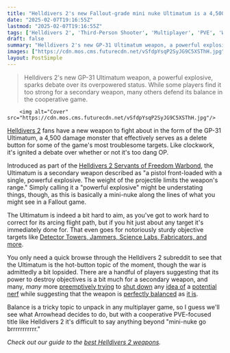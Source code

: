 ```yaml
---
title: "Helldivers 2's new Fallout-grade mini nuke Ultimatum is a 4,500-damage delete button that's already got the community debating whether it's OP"
date: "2025-02-07T19:16:55Z"
lastmod: "2025-02-07T19:16:55Z"
tags: ['Helldivers 2', 'Third-Person Shooter', 'Multiplayer', 'PVE', 'Weapon Balance']
draft: false
summary: "Helldivers 2's new GP-31 Ultimatum weapon, a powerful explosive, sparks debate over its overpowered status.  While some players find it too strong for a secondary weapon, many others defend its balance in the cooperative game."
images: ["https://cdn.mos.cms.futurecdn.net/vSfdpYsqP2SyJG9C5XSThH.jpg"]
layout: PostSimple
---
```

> Helldivers 2's new GP-31 Ultimatum weapon, a powerful explosive, sparks debate over its overpowered status.  While some players find it too strong for a secondary weapon, many others defend its balance in the cooperative game.


        <img alt="Cover" src="https://cdn.mos.cms.futurecdn.net/vSfdpYsqP2SyJG9C5XSThH.jpg"/>
        
[Helldivers 2](https://www.gamesradar.com/helldivers-2-guide/) fans have a new weapon to fight about in the form of the GP-31 Ultimatum, a 4,500 damage monster that effectively serves as a delete button for some of the game's most troublesome targets. Like clockwork, it's ignited a debate over whether or not it's too dang OP.

Introduced as part of the [Helldivers 2 Servants of Freedom Warbond](https://www.gamesradar.com/games/third-person-shooter/helldivers-2-servants-of-freedom-warbond/), the Ultimatum is a secondary weapon described as "a pistol front-loaded with a single, powerful explosive. The weight of the projectile limits the weapon's range." Simply calling it a "powerful explosive" might be understating things, though, as this is basically a mini-nuke along the lines of what you might see in a Fallout game.

The Ultimatum is indeed a bit hard to aim, as you've got to work hard to correct for its arcing flight path, but if you hit just about any target it's immediately done for. That even goes for notoriously sturdy objective targets like [Detector Towers, Jammers, Science Labs, Fabricators, and more](https://www.reddit.com/r/Helldivers/comments/1ij0dqj/ultimatum_pistol_can_destroy_detector_tower/).

You only need a quick browse through the Helldivers 2 subreddit to see that the Ultimatum is the hot-button topic of the moment, though the war is admittedly a bit lopsided. There are a handful of players suggesting that its power to destroy objectives is a bit much for a secondary weapon, and many, *many* more [preemptively trying](https://www.reddit.com/r/Helldivers/comments/1ijoje6/me_seeing_all_those_post_abaut_how_the_ultimatum/) to [shut down](https://www.reddit.com/r/Helldivers/comments/1ijj1rk/why_are_people_asking_for_an_ultimatum_nerf/) any [idea of](https://www.reddit.com/r/Helldivers/comments/1ijecuf/i_think_they_should_nerf_the_ultimatum/) a [potential nerf](https://www.reddit.com/r/Helldivers/comments/1iju8qf/for_the_ones_asking_for_a_nerf/) while suggesting that the weapon is [perfectly balanced](https://www.reddit.com/r/Helldivers/comments/1ijq3ic/in_light_of_recent_events_i_have_decided_to_make/) as [it is](https://www.reddit.com/r/Helldivers/comments/1ijw06m/the_ultimatum_is_fine_where_it_is/).

Balance is a tricky topic to unpack in any multiplayer game, so I guess we'll see what Arrowhead decides to do, but with a cooperative PVE-focused title like Helldivers 2 it's difficult to say anything beyond "mini-nuke go brrrrrrrrrrr."

*Check out our guide to the *[<em>best Helldivers 2 weapons</em>](https://www.gamesradar.com/helldivers-2-weapons-best-tier-list/)*.*
        